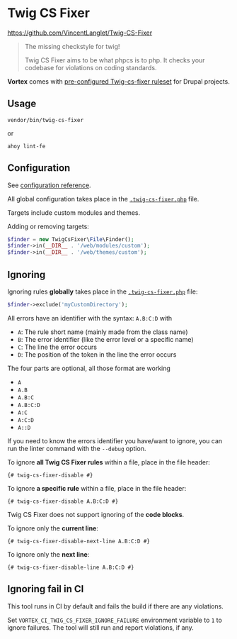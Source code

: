 # Twig CS Fixer

https://github.com/VincentLanglet/Twig-CS-Fixer

> The missing checkstyle for twig!
>
> Twig CS Fixer aims to be what phpcs is to php. It checks your codebase for violations on coding standards.

**Vortex** comes with [pre-configured Twig-cs-fixer ruleset](https://github.com/drevops/vortex/blob/develop/.twig-cs-fixer.php) for Drupal projects.

## Usage

```shell
vendor/bin/twig-cs-fixer
```
or
```shell
ahoy lint-fe
```

## Configuration

See [configuration reference](https://github.com/VincentLanglet/Twig-CS-Fixer/blob/main/docs/configuration.md).

All global configuration takes place in the [`.twig-cs-fixer.php`](https://github.com/drevops/vortex/blob/develop/.twig-cs-fixer.php) file.

Targets include custom modules and themes.

Adding or removing targets:
```php
$finder = new TwigCsFixer\File\Finder();
$finder->in(__DIR__ . '/web/modules/custom');
$finder->in(__DIR__ . '/web/themes/custom');
```

## Ignoring

Ignoring rules **globally** takes place in the  [`.twig-cs-fixer.php`](https://github.com/drevops/vortex/blob/develop/.twig-cs-fixer.php) file:
```php
$finder->exclude('myCustomDirectory');
```

All errors have an identifier with the syntax: `A.B:C:D` with
- `A`: The rule short name (mainly made from the class name)
- `B`: The error identifier (like the error level or a specific name)
- `C`: The line the error occurs
- `D`: The position of the token in the line the error occurs

The four parts are optional, all those format are working
- `A`
- `A.B`
- `A.B:C`
- `A.B:C:D`
- `A:C`
- `A:C:D`
- `A::D`

If you need to know the errors identifier you have/want to ignore, you can run
the linter command with the `--debug` option.

To ignore **all Twig CS Fixer rules** within a file, place in the file header:
```twig
{# twig-cs-fixer-disable #}
```

To ignore **a specific rule** within a file, place in the file header:
```twig
{# twig-cs-fixer-disable A.B:C:D #}
```

Twig CS Fixer does not support ignoring of the **code blocks**.

To ignore only the **current line**:
```twig
{# twig-cs-fixer-disable-next-line A.B:C:D #}
```

To ignore only the **next line**:
```twig
{# twig-cs-fixer-disable-line A.B:C:D #}
```

## Ignoring fail in CI

This tool runs in CI by default and fails the build if there are any violations.

Set `VORTEX_CI_TWIG_CS_FIXER_IGNORE_FAILURE` environment variable to `1` to
ignore failures. The tool will still run and report violations, if any.
